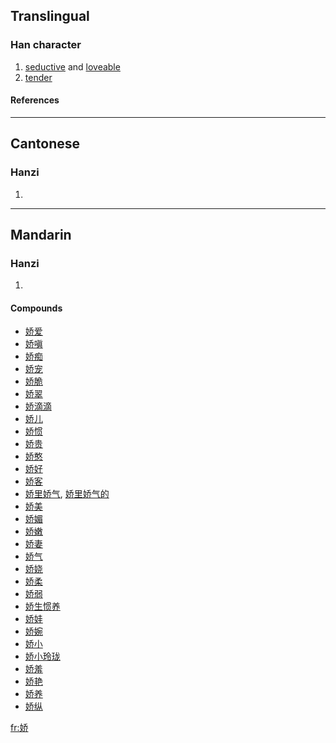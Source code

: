 {{see|嬌}}

==Translingual==
===Han character===
{{Han char|rn=38|rad=女|as=06|sn=9|four=|canj=女竹大中 (VHKL)}}
# [[seductive]] and [[loveable]]
# [[tender]]
====References====
{{Han ref|kx=0261.321|hdz=21045.040|uh=5A07|ud=23047}}
----
==Cantonese==
===Hanzi===
{{yue-hanzi|jyut=|y=[[giu1]]}}
# {{defn|Cantonese}}
----
==Mandarin==
===Hanzi===
{{cmn-hanzi|tra=嬌|pin=[[jiāo]] ([[jiao1]]), [[liàn]] ([[lian4]])|wg=[[chiao1|chiao<sup>1</sup>]], [[lien4|lien<sup>4</sup>]]}}
# {{defn|Mandarin}}

====Compounds====
*[[娇爱]]
*[[娇嗔]]
*[[娇痴]]
*[[娇宠]]
*[[娇脆]]
*[[娇翠]]
*[[娇滴滴]]
*[[娇儿]]
*[[娇惯]]
*[[娇贵]]
*[[娇憨]]
*[[娇好]]
*[[娇客]]
*[[娇里娇气]], [[娇里娇气的]]
*[[娇美]]
*[[娇媚]]
*[[娇嫩]]
*[[娇妻]]
*[[娇气]]
*[[娇娆]]
*[[娇柔]]
*[[娇弱]]
*[[娇生惯养]]
*[[娇娃]]
*[[娇婉]]
*[[娇小]]
*[[娇小玲珑]]
*[[娇羞]]
*[[娇艳]]
*[[娇养]]
*[[娇纵]]

[[fr:娇]]